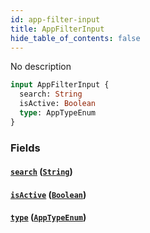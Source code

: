 ```yaml
---
id: app-filter-input
title: AppFilterInput
hide_table_of_contents: false
---
```


No description

```graphql
input AppFilterInput {
  search: String
  isActive: Boolean
  type: AppTypeEnum
}
```

### Fields

#### [`search`](#) ([`String`](../../../developer/api-reference/scalars/string))

#### [`isActive`](#) ([`Boolean`](../../../developer/api-reference/scalars/boolean))

#### [`type`](#) ([`AppTypeEnum`](../../../developer/api-reference/enums/app-type-enum))
